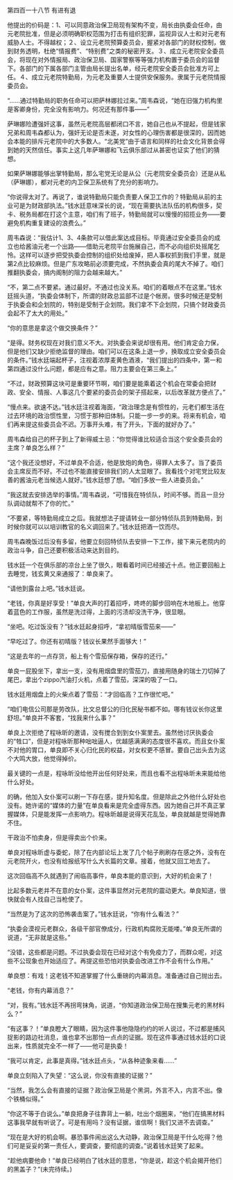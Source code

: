 

第四百一十八节 有进有退

他提出的价码是：1、可以同意政治保卫局现有架构不变，局长由执委会任命，由元老院批准，但是必须明确职权范围为打击有组织犯罪，监视异议人士和对元老有威胁人士。不得越权；２、设立元老院预算委员会，握紧对各部门的财权控制，做到财务透明，杜绝“情报费”、“特别费”之类的秘密开支。３、成立元老院安全委员会，将现在对外情报局、政治保卫局、国家警察等等强力机构置于委员会的监督下。各部门的下属各部门主管由局长提出名单，经元老院安全委员会批准方可上任。４、成立元老院特勤局，为元老及重要人士提供安保服务。隶属于元老院情报委员会。

“……通过特勤局的职务任命可以把萨林娜拉过来。”周韦森说，“她在旧强力机构里是客卿身份，完全没有影响力。何况还有那件事――”

萨琳娜险遭强奸这事，虽然元老院高层都闭口不言，她自己也从不提起，但是钱家兄弟和周韦森都认为，强奸无论是否未遂，对女性的心理伤害都是很深的，因而她会本能的排斥元老院中的大多数人。“北美党”由于语言和同样的社会文化背景会得到她的天然信任。事实上这几年萨琳娜和飞云俱乐部过从甚密也证实了他们的猜想。

如果萨琳娜能够出掌特勤局，那么宅党无论是从公（元老院安全委员会）还是从私（萨琳娜），都对元老的内卫保卫系统有了充分的影响力。

“你说得太对了。再说了，谁说特勤局只能负责要人保卫工作的？特勤局从前的主业可是为财政部执法。”钱水廷意味深长的说，“现在需要执法队伍的机构很多，契卡、税务局都在打这个主意，咱们有了班子，特勤局就可以慢慢的招揽业务――要避免机构重复建设的浪费么。”

周韦森说：“我估计1、3、4条款可以借此案达成目标。毕竟通过安全委员会的成立也给酱油元老一个出路――借助元老院平台施展自己，而不必向组织处摇尾乞怜。这样可以逐步把受执委会控制的组织处给废掉，把人事权抓到我们手里，就是第2点比较麻烦。但是广东攻略前必须要完成，不然执委会真的尾大不掉了。咱们推翻执委会，搞内阁制的阻力会越来越大。”

“不，第二点不要紧。通过最好。不通过也没关系。咱们的着眼点不在这里。”钱水廷摇头道，“执委会体制下，所谓的财政总监部不过是个帐房。很多时候还是受制于执委会和企划院的，特别是受制于企划院。我们拿不下企划院，只搞个财政委员会起不了太大的用处。”

“你的意思是拿这个做交换条件？”

“是得。财务权现在对我们意义不大。对执委会来说却很有用。他们肯定会力保，但是他们又缺少拒绝监督的理由。咱们可以在这条上退一步，换取成立安全委员会的条件。”钱水廷端起杯子，注视着浓厚麦黄色酒液，“我们提出的四条中，第一和第四通过没什么问题，都是应有之意。阻力主要会在第三条上。”

“不过，财政预算这块可是重要环节啊，咱们要是能乘着这个机会在常委会把财政、安全、情报、人事这几个要紧的委员会的架子搭起来，以后改革就方便点了。”

“慢点来。欲速不达。”钱水廷注视着海面，“政治理念是有惯性的，元老们都生活在过去环境的政治惯性里，习惯于那种旧体制。只能一步一步的来。将来有机会，咱们再来提这些委员会不迟。万事开头难，有了开头，下面的就好办了。”

周韦森给自己的杯子到上了新得威士忌：“你觉得谁比较适合当这个安全委员会的主席？单良怎么样？”

“这个我还没想好，不过单良不合适，他是放炮的角色，得罪人太多了。当了委员会主席反而不好。不过也不能直接安排我们的人太显眼了。我看找个对宅党比较友善的酱油元老当候选人就好。”钱水廷想了想。“咱们多放一些人进委员会。”

“我这就去安排选举的事情。”周韦森说，“可惜我在特侦队，时间不够。而且一旦分队调动就帮不了你的忙。”

“不要紧，等特勤局成立之后。我就想法子提请转业一部分特侦队员到特勤局，到时候你就可以以培训教官的名义调回来了。”钱水廷把酒一饮而尽。

周韦森晚饭过后没有多留，他要立刻回特侦队去安排一下工作，接下来元老院内的政治斗争，自己还要积极活动来达到目的。

钱水廷一个在俱乐部的凉台上坐了很久，眼看着时间已经接近十点。他正要回船上去睡觉，钱玄黄又来通报了：单良来了。

“请他到露台上吧。”钱水廷说。

“老钱，你真是好享受！”单良大声的打着招呼，咚咚的脚步回响在木地板上。他穿着蓝色的工作服，虽然是洗过得，上面的污渍却没洗干净，很显眼。

“坐吧。吃过饭没有？”钱水廷起身招呼，“拿初晴版雪茄来――”

“早吃过了。你还有初晴版？钱议长果然手面够大！”

“这是去年的一点存货，船上有个雪茄保存箱，保存的还行。”

单良一屁股坐下，拿出一支，没有用烟盘里的雪茄刀，直接用随身的瑞士刀切掉了尾巴，拿出个zippo汽油打火机，点着了雪茄，深深的吸了一口。

钱水廷用烟盘上的火柴点着了雪茄：“才回临高？工作很忙吧。”

“咱们电信公司那是劳改队，比文总督公的归化民秘书都不如。哪有钱议长你这里舒坦。”单良并不客套，“找我来什么事？”

单良上次拒绝了程咏昕的邀请，没有搅合到到女仆案里去。虽然他讨厌执委会的“牲口”，但是对程咏昕那种咄咄逼人，优越感满满的态度很不喜欢。而且女仆案不对他的胃口，单良即不关心归化民的权益，对女权更不感冒。要自己出头去为这个大鸣大放，他觉得掉价。

最关键的一点是，程咏昕没给他开出任何好处来，而且也看不出程咏昕未来能给他什么好处。

的确，他加入女仆案可以刷一下存在感，提升知名度。但是除此之外他什么好处也没有。她许诺的“媒体的力量”在单良看来是完全虚得东西。因为她自己并不真正掌握媒体，只是能发挥一点影响力。程咏昕越是说得天花乱坠，单良就越是觉得她靠不住。

干政治不怕卖身，但是得卖出个价来。

单良对程咏昕虚与委蛇，除了在内部论坛上发了几个帖子刷刷存在感之外，没有在元老院开火，也没有给报纸写什么大长篇的文章。接着，他就又回工地去了。

这次回临高不久就遇到了闹临高事件，单良本能的意识到，大好的机会来了！

比起多数元老并不在意的女仆案，这件事显然对元老院的震动更大。单良知道，很快就会有人找自己当枪使了。

“当然是为了这次的恐怖袭击案了。”钱水廷说，“你有什么看法？”

“执委会漠视元老群众，各级干部官僚成分，行政机构腐败无能喽。”单良无所谓的说道，“无非就是这些。”

“没错，这些都是问题。不过执委会现在已经对这个有免疫力了，而群众呢，对这些不公现象也开始适应了。再提这些恐怕对执委会改进工作不会有什么作用。”

单良想：有戏！这老钱不知道掌握了什么重磅的内幕消息。准备通过自己抛出去。

“老钱，你有内幕消息？”

“对，我有。”钱水廷不再拐弯抹角，说道，“你知道政治保卫局在搜集元老的黑材料么？”

“有这事？！”单良瞪大了眼睛，因为这件事他隐隐约约的听人说过，不过都是捕风捉影的路边社消息，谁也拿不出那怕一点点的证据。现在这件事通过钱水廷的口说出来，性质就完全不一样了――他可是执委！

“我可以肯定，此事是真得。”钱水廷点头，“从各种迹象来看……”

单良立刻陷入了失望：“这么说，你没有直接的证据？”

“当然，我怎么会有直接的证据？政治保卫局是个黑洞，外言不入，内言不出。像个铁桶似得。”

“你这不等于白说么。”单良把身子往靠背上一躺，吐出个烟圈来，“他们在搞黑材料这事我早就有听说了。可是有用吗？没有证据，谁信啊！我们又进不去调查。”

“现在是大好的机会啊。暴恐事件闹出这么大动静，政治保卫局是干什么吃得？他们可是妥妥的第一责任人，要调查，要彻底的调查。”说着钱水廷笑了起来。

“趁他病要他命！”单良已经明白了钱水廷的意思，“你是说，趁这个机会揭开他们的黑盖子？”(未完待续。)

